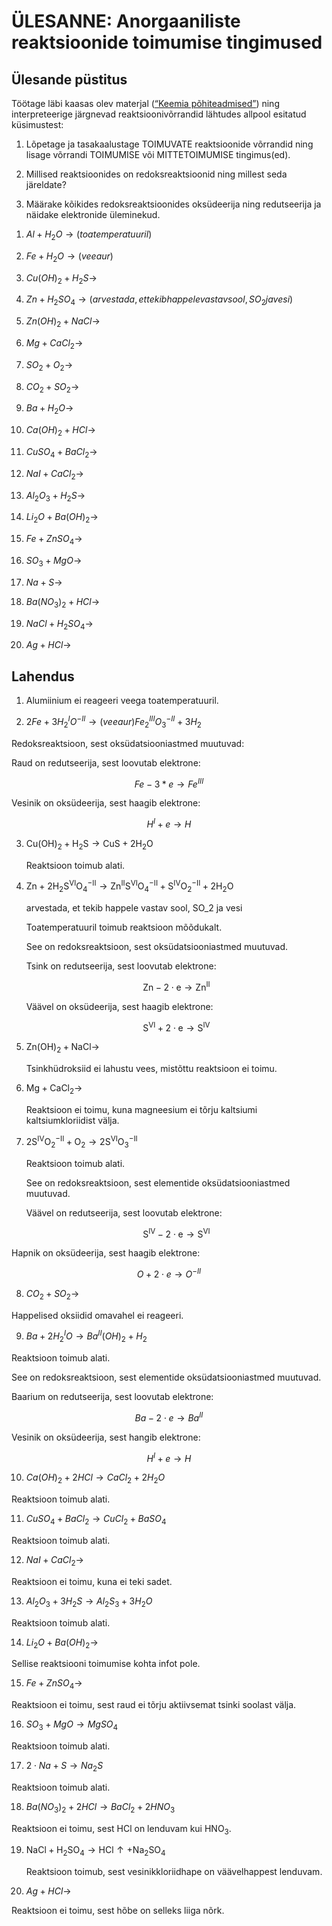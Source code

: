 # ÜLESANNE: Anorgaaniliste reaktsioonide toimumise tingimused

## Ülesande püstitus

Töötage läbi kaasas olev materjal (["Keemia põhiteadmised"](https://nextcloud.tennis24.ee/index.php/s/tJbQDL75kQMQbc7)) ning interpreteerige järgnevad reaktsioonivõrrandid lähtudes allpool esitatud küsimustest:

1.  Lõpetage ja tasakaalustage TOIMUVATE reaktsioonide võrrandid ning lisage võrrandi TOIMUMISE või MITTETOIMUMISE tingimus(ed).

2.  Millised reaktsioonides on redoksreaktsioonid ning millest seda järeldate?

3.  Määrake kõikides redoksreaktsioonides oksüdeerija ning redutseerija ja näidake elektronide üleminekud.

1)  $Al + H_2O → (toatemperatuuril)$

2)  $Fe + H_2O → (veeaur)$

3)  $Cu(OH)_2 + H_2S →$

4)  $Zn + H_2SO_4 → (arvestada, et tekib happele vastav sool, SO_2 ja vesi)$

5)  $Zn(OH)_2 + NaCl →$

6)  $Mg + CaCl_2 →$

7)  $SO_2 + O_2 →$

8)  $CO_2 + SO_2 →$

9)  $Ba + H_2O →$

10) $Ca(OH)_2 + HCl →$

11) $CuSO_4 + BaCl_2 →$

12) $NaI + CaCl_2 →$

13) $Al_2O_3 + H_2S →$

14) $Li_2O + Ba(OH)_2 →$

15) $Fe + ZnSO_4 →$

16) $SO_3 + MgO →$

17) $Na + S →$

18) $Ba(NO_3)_2 + HCl →$

19) $NaCl + H_2SO_4 →$

20) $Ag + HCl →$

## Lahendus

1)  Alumiinium ei reageeri veega toatemperatuuril.

2)  $2Fe + 3H_2^IO^{-II} → (veeaur) Fe_2^{III}O_3^{-II} + 3H_2$

Redoksreaktsioon, sest oksüdatsiooniastmed muutuvad:

Raud on redutseerija, sest loovutab elektrone:

$$Fe - 3 * e \rightarrow Fe^{III}$$

Vesinik on oksüdeerija, sest haagib elektrone:

$$H^I + e \rightarrow H$$

3)  $\mathrm{Cu(OH)_2 + H_2S → CuS + 2H_2O}$

    Reaktsioon toimub alati.

4)  $\mathrm{Zn + 2H_2S^{VI}O_4^{-II} → Zn^{II}S^{VI}O_4^{-II} + S^{IV}O_2^{-II} + 2H_2O}$

    arvestada, et tekib happele vastav sool, SO_2 ja vesi

    Toatemperatuuril toimub reaktsioon mõõdukalt.

    See on redoksreaktsioon, sest oksüdatsiooniastmed muutuvad.

    Tsink on redutseerija, sest loovutab elektrone:

    $$\mathrm{Zn - 2 \cdot e \rightarrow Zn^{II}}$$

    Väävel on oksüdeerija, sest haagib elektrone:

    $$\mathrm{S^{VI} + 2 \cdot e \rightarrow S^{IV}}$$

5)  $\mathrm{Zn(OH)_2 + NaCl →}$

    Tsinkhüdroksiid ei lahustu vees, mistõttu reaktsioon ei toimu.

6)  $\mathrm{Mg + CaCl_2 →}$

    Reaktsioon ei toimu, kuna magneesium ei tõrju kaltsiumi kaltsiumkloriidist välja.

7)  $\mathrm{2S^{IV}O_2^{-II} + O_2 → 2S^{VI}O_3^{-II}}$

    Reaktsioon toimub alati.

    See on redoksreaktsioon, sest elementide oksüdatsiooniastmed muutuvad.

    Väävel on redutseerija, sest loovutab elektrone:

    $$\mathrm{S^{IV} - 2 \cdot e \rightarrow S^{VI}}$$

Hapnik on oksüdeerija, sest haagib elektrone:

$$O + 2 \cdot e \rightarrow O^{-II}$$

8)  $CO_2 + SO_2 →$

Happelised oksiidid omavahel ei reageeri.

9)  $Ba + 2H_2^{I}O → Ba^{II}(OH)_2 + H_2$

Reaktsioon toimub alati.

See on redoksreaktsioon, sest elementide oksüdatsiooniastmed muutuvad.

Baarium on redutseerija, sest loovutab elektrone:

$$Ba - 2 \cdot e \rightarrow Ba^{II}$$

Vesinik on oksüdeerija, sest hangib elektrone:

$$H^{I} + e \rightarrow H$$

10) $Ca(OH)_2 + 2HCl → CaCl_2 + 2H_2O$

Reaktsioon toimub alati.

11) $CuSO_4 + BaCl_2 → CuCl_2 + BaSO_4$

Reaktsioon toimub alati.

12) $NaI + CaCl_2 →$

Reaktsioon ei toimu, kuna ei teki sadet.

13) $Al_2O_3 + 3H_2S → Al_2S_3 + 3H_2O$

Reaktsioon toimub alati.

14) $Li_2O + Ba(OH)_2 →$

Sellise reaktsiooni toimumise kohta infot pole.

15) $Fe + ZnSO_4 →$

Reaktsioon ei toimu, sest raud ei tõrju aktiivsemat tsinki soolast välja.

16) $SO_3 + MgO → MgSO_4$

Reaktsioon toimub alati.

17)  $2 \cdot Na + S \rightarrow Na_2S$

Reaktsioon toimub alati.

18) $Ba(NO_3)_2 + 2HCl → BaCl_2 + 2HNO_3$

Reaktsioon ei toimu, sest HCl on lenduvam kui HNO~3~.

19)  $\mathrm{NaCl + H_2SO_4 → HCl \uparrow + Na_2SO_4}$

     Reaktsioon toimub, sest vesinikkloriidhape on väävelhappest lenduvam.

20) $Ag + HCl →$

Reaktsioon ei toimu, sest hõbe on selleks liiga nõrk.
